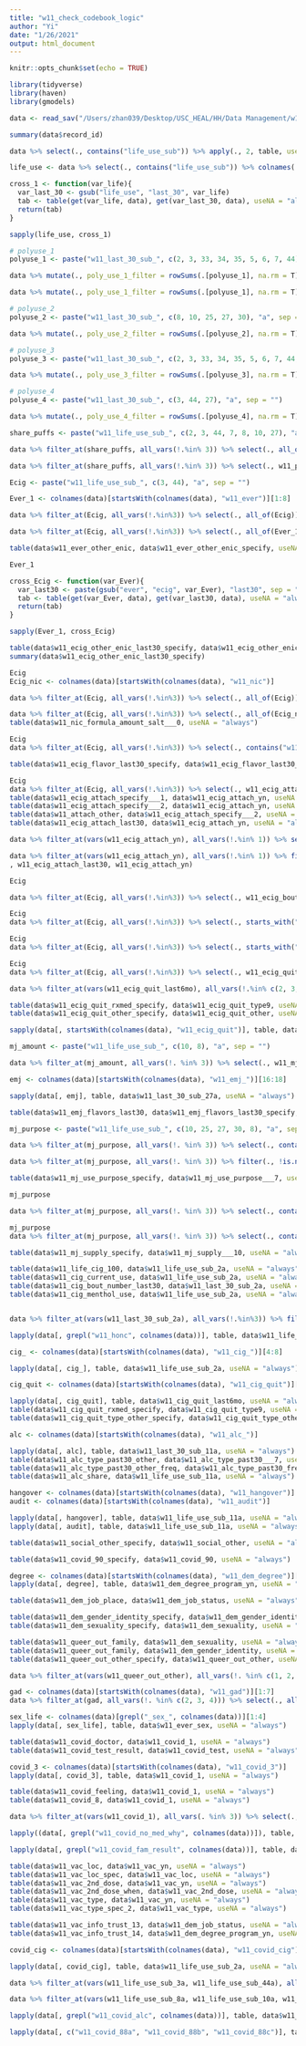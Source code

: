 ```yaml
---
title: "w11_check_codebook_logic"
author: "Yi"
date: "1/26/2021"
output: html_document
---
```


```r
knitr::opts_chunk$set(echo = TRUE)
```

```r
library(tidyverse)
library(haven)
library(gmodels)
```

```r
data <- read_sav("/Users/zhan039/Desktop/USC_HEAL/HH/Data Management/w11_01252021/hh_w11_01252021.sav")
```

```r
summary(data$record_id)
```

```r
data %>% select(., contains("life_use_sub")) %>% apply(., 2, table, useNA = "always")
```

```r
life_use <- data %>% select(., contains("life_use_sub")) %>% colnames(.)

cross_1 <- function(var_life){
  var_last_30 <- gsub("life_use", "last_30", var_life)
  tab <- table(get(var_life, data), get(var_last_30, data), useNA = "always")
  return(tab)
}

sapply(life_use, cross_1)
```

```r
# polyuse_1
polyuse_1 <- paste("w11_last_30_sub_", c(2, 3, 33, 34, 35, 5, 6, 7, 44), "a", sep = "")

data %>% mutate(., poly_use_1_filter = rowSums(.[polyuse_1], na.rm = T)) %>% select(., w11_polyuse_1, polyuse_1, poly_use_1_filter) %>% filter(., poly_use_1_filter == 0) %>% select(., w11_polyuse_1) %>% summary()

data %>% mutate(., poly_use_1_filter = rowSums(.[polyuse_1], na.rm = T)) %>% select(., w11_polyuse_1, polyuse_1, poly_use_1_filter, everything()) %>% filter(., poly_use_1_filter == 0) %>% filter(., !is.na(w11_polyuse_1)) 

# polyuse_2
polyuse_2 <- paste("w11_last_30_sub_", c(8, 10, 25, 27, 30), "a", sep = "")

data %>% mutate(., poly_use_2_filter = rowSums(.[polyuse_2], na.rm = T)) %>% select(., all_of(polyuse_2), poly_use_2_filter, w11_polyuse_2) %>% filter(., poly_use_2_filter == 0) %>% select(., w11_polyuse_2) %>% summary()

# polyuse_3
polyuse_3 <- paste("w11_last_30_sub_", c(2, 3, 33, 34, 35, 5, 6, 7, 44, 8, 10, 25, 27, 30), "a", sep = "")

data %>% mutate(., poly_use_3_filter = rowSums(.[polyuse_3], na.rm = T)) %>% select(., all_of(polyuse_3), poly_use_3_filter, w11_polyuse_3) %>% filter(., poly_use_3_filter == 0) %>% select(., w11_polyuse_3) %>% summary()

# polyuse_4
polyuse_4 <- paste("w11_last_30_sub_", c(3, 44, 27), "a", sep = "")

data %>% mutate(., poly_use_4_filter = rowSums(.[polyuse_4], na.rm = T)) %>% select(., all_of(polyuse_4), poly_use_4_filter, w11_polyuse_4) %>% filter(., poly_use_4_filter == 0) %>% select(., w11_polyuse_4) %>% summary()

```

```r
share_puffs <- paste("w11_life_use_sub_", c(2, 3, 44, 7, 8, 10, 27), "a", sep = "")

data %>% filter_at(share_puffs, all_vars(!.%in% 3)) %>% select(., all_of(share_puffs))

data %>% filter_at(share_puffs, all_vars(!.%in% 3)) %>% select(., w11_past_6mo_share_puffs) %>% summary()
```

```r
Ecig <- paste("w11_life_use_sub_", c(3, 44), "a", sep = "")

Ever_1 <- colnames(data)[startsWith(colnames(data), "w11_ever")][1:8]

data %>% filter_at(Ecig, all_vars(!.%in%3)) %>% select(., all_of(Ecig)) %>% arrange(.)

data %>% filter_at(Ecig, all_vars(!.%in%3)) %>% select(., all_of(Ever_1)) %>% apply(., 2, summary)

table(data$w11_ever_other_enic, data$w11_ever_other_enic_specify, useNA = "always")
```

```r
Ever_1

cross_Ecig <- function(var_Ever){
  var_last30 <- paste(gsub("ever", "ecig", var_Ever), "last30", sep = "_")
  tab <- table(get(var_Ever, data), get(var_last30, data), useNA = "always")
  return(tab)
}

sapply(Ever_1, cross_Ecig)

table(data$w11_ecig_other_enic_last30_specify, data$w11_ecig_other_enic_last30, useNA = "always")
summary(data$w11_ecig_other_enic_last30_specify)
```

```r
Ecig
Ecig_nic <- colnames(data)[startsWith(colnames(data), "w11_nic")]

data %>% filter_at(Ecig, all_vars(!.%in%3)) %>% select(., all_of(Ecig)) %>% arrange(.)

data %>% filter_at(Ecig, all_vars(!.%in%3)) %>% select(., all_of(Ecig_nic)) %>% apply(., 2, summary)
table(data$w11_nic_formula_amount_salt___0, useNA = "always")
```

```r
Ecig
data %>% filter_at(Ecig, all_vars(!.%in%3)) %>% select(., contains("w11_ecig_flavor_last30___"), w11_ecig_flavor_most) %>% apply(., 2, summary)

table(data$w11_ecig_flavor_last30_specify, data$w11_ecig_flavor_last30___8, useNA = "always")
```

```r
Ecig
data %>% filter_at(Ecig, all_vars(!.%in%3)) %>% select(., w11_ecig_attach_yn) %>% summary()
table(data$w11_ecig_attach_specify___1, data$w11_ecig_attach_yn, useNA = "always")
table(data$w11_ecig_attach_specify___2, data$w11_ecig_attach_yn, useNA = "always")
table(data$w11_attach_other, data$w11_ecig_attach_specify___2, useNA = "always")
table(data$w11_ecig_attach_last30, data$w11_ecig_attach_yn, useNA = "always")

data %>% filter_at(vars(w11_ecig_attach_yn), all_vars(!.%in% 1)) %>% select(., w11_ecig_attach_yn) %>% arrange(desc(w11_ecig_attach_yn))

data %>% filter_at(vars(w11_ecig_attach_yn), all_vars(!.%in% 1)) %>% filter(!is.na(w11_ecig_attach_last30)) %>% select(., record_id, overall_substance_use_timestamp
, w11_ecig_attach_last30, w11_ecig_attach_yn)
```

```r
Ecig

data %>% filter_at(Ecig, all_vars(!.%in%3)) %>% select(., w11_ecig_bout_times_last30, w11_ecig_bout_puffs_last30, w11_heaviest_vape) %>% summary()

```

```r
Ecig
data %>% filter_at(Ecig, all_vars(!.%in%3)) %>% select(., starts_with("w11_hovc_")) %>% summary()

```

```r
Ecig
data %>% filter_at(Ecig, all_vars(!.%in%3)) %>% select(., starts_with("w11_vape_")) %>% summary()

```

```r
Ecig
data %>% filter_at(Ecig, all_vars(!.%in%3)) %>% select(., w11_ecig_quit_last6mo) %>% summary()

data %>% filter_at(vars(w11_ecig_quit_last6mo), all_vars(!.%in% c(2, 3, 4))) %>% select(., starts_with("w11_ecig_quit")) %>% summary()

table(data$w11_ecig_quit_rxmed_specify, data$w11_ecig_quit_type9, useNA = "always")
table(data$w11_ecig_quit_other_specify, data$w11_ecig_quit_other, useNA = "always")

sapply(data[, startsWith(colnames(data), "w11_ecig_quit")], table, data$w11_ecig_quit_last6mo, useNA = "always")  # check it again using crosstables
```

```r
mj_amount <- paste("w11_life_use_sub_", c(10, 8), "a", sep = "")

data %>% filter_at(mj_amount, all_vars(!. %in% 3)) %>% select(., w11_mj_amount_last30) %>% summary()

emj <- colnames(data)[startsWith(colnames(data), "w11_emj_")][16:18]

sapply(data[, emj], table, data$w11_last_30_sub_27a, useNA = "always")

table(data$w11_emj_flavors_last30, data$w11_emj_flavors_last30_specify, useNA = "always")

mj_purpose <- paste("w11_life_use_sub_", c(10, 25, 27, 30, 8), "a", sep = "")

data %>% filter_at(mj_purpose, all_vars(!. %in% 3)) %>% select(., contains("w11_mj_use_purpose___"), w11_mj_presc) %>% summary()

data %>% filter_at(mj_purpose, all_vars(!. %in% 3)) %>% filter(., !is.na(w11_mj_presc)) %>% select(., record_id,  all_of(mj_purpose), w11_mj_presc)

table(data$w11_mj_use_purpose_specify, data$w11_mj_use_purpose___7, useNA = "always")
```

```r
mj_purpose

data %>% filter_at(mj_purpose, all_vars(!. %in% 3)) %>% select(., contains("w11_cast")) %>% summary()
```

```r
mj_purpose
data %>% filter_at(mj_purpose, all_vars(!. %in% 3)) %>% select(., contains("w11_mj_supply")) %>% summary()

table(data$w11_mj_supply_specify, data$w11_mj_supply___10, useNA = "always")
```

```r
table(data$w11_life_cig_100, data$w11_life_use_sub_2a, useNA = "always")
table(data$w11_cig_current_use, data$w11_life_use_sub_2a, useNA = "always")
table(data$w11_cig_bout_number_last30, data$w11_last_30_sub_2a, useNA = "always")
table(data$w11_cig_menthol_use, data$w11_life_use_sub_2a, useNA = "always")


data %>% filter_at(vars(w11_last_30_sub_2a), all_vars(!.%in%3)) %>% filter(., !is.na(w11_cig_bout_number_last30)) %>% select(., w11_last_30_sub_2a, w11_cig_bout_number_last30, record_id, overall_substance_use_timestamp)
```

```r
lapply(data[, grepl("w11_honc", colnames(data))], table, data$w11_life_use_sub_2a, useNA = "always")
```

```r
cig_ <- colnames(data)[startsWith(colnames(data), "w11_cig_")][4:8]

lapply(data[, cig_], table, data$w11_life_use_sub_2a, useNA = "always")
```

```r
cig_quit <- colnames(data)[startsWith(colnames(data), "w11_cig_quit")][2:20]

lapply(data[, cig_quit], table, data$w11_cig_quit_last6mo, useNA = "always")
table(data$w11_cig_quit_rxmed_specify, data$w11_cig_quit_type9, useNA = "always")
table(data$w11_cig_quit_type_other_specify, data$w11_cig_quit_type_other, useNA = "always")

```

```r
alc <- colnames(data)[startsWith(colnames(data), "w11_alc_")]

lapply(data[, alc], table, data$w11_last_30_sub_11a, useNA = "always")
table(data$w11_alc_type_past30_other, data$w11_alc_type_past30___7, useNA = "always")
table(data$w11_alc_type_past30_other_freq, data$w11_alc_type_past30_freq, useNA = "always")
table(data$w11_alc_share, data$w11_life_use_sub_11a, useNA = "always")

```

```r
hangover <- colnames(data)[startsWith(colnames(data), "w11_hangover")]
audit <- colnames(data)[startsWith(colnames(data), "w11_audit")]

lapply(data[, hangover], table, data$w11_life_use_sub_11a, useNA = "always")
lapply(data[, audit], table, data$w11_life_use_sub_11a, useNA = "always")

```

```r
table(data$w11_social_other_specify, data$w11_social_other, useNA = "always")
```

```r
table(data$w11_covid_90_specify, data$w11_covid_90, useNA = "always")

degree <- colnames(data)[startsWith(colnames(data), "w11_dem_degree")][2:4]
lapply(data[, degree], table, data$w11_dem_degree_program_yn, useNA = "always")

table(data$w11_dem_job_place, data$w11_dem_job_status, useNA = "always")

table(data$w11_dem_gender_identity_specify, data$w11_dem_gender_identity, useNA = "always")
table(data$w11_dem_sexuality_specify, data$w11_dem_sexuality, useNA = "always")

table(data$w11_queer_out_family, data$w11_dem_sexuality, useNA = "always")
table(data$w11_queer_out_family, data$w11_dem_gender_identity, useNA = "always")
table(data$w11_queer_out_other_specify, data$w11_queer_out_other, useNA = "always")

data %>% filter_at(vars(w11_queer_out_other), all_vars(!. %in% c(1, 2, 3))) %>% select(., w11_queer_out_other, w11_queer_out_other_specify, record_id) %>% arrange(desc(w11_queer_out_other_specify))
```

```r
gad <- colnames(data)[startsWith(colnames(data), "w11_gad")][1:7]
data %>% filter_at(gad, all_vars(!. %in% c(2, 3, 4))) %>% select(., all_of(gad), w11_gad_8) %>% arrange(w11_gad_8) %>% summary()
```

```r
sex_life <- colnames(data)[grepl("_sex_", colnames(data))][1:4]
lapply(data[, sex_life], table, data$w11_ever_sex, useNA = "always")
```

```r
table(data$w11_covid_doctor, data$w11_covid_1, useNA = "always")
table(data$w11_covid_test_result, data$w11_covid_test, useNA = "always")

covid_3 <- colnames(data)[startsWith(colnames(data), "w11_covid_3")]
lapply(data[, covid_3], table, data$w11_covid_1, useNA = "always")

table(data$w11_covid_feeling, data$w11_covid_1, useNA = "always")
table(data$w11_covid_8, data$w11_covid_1, useNA = "always")

data %>% filter_at(vars(w11_covid_1), all_vars(. %in% 3)) %>% select(., w11_covid_1, all_of(covid_3), w11_covid_feeling, w11_covid_8)

lapply((data[, grepl("w11_covid_no_med_why", colnames(data))]), table, data$w11_covid_8, useNA = "always")

lapply(data[, grepl("w11_covid_fam_result", colnames(data))], table, data$w11_covid_fam, useNA = "always")
```

```r
table(data$w11_vac_loc, data$w11_vac_yn, useNA = "always")
table(data$w11_vac_loc_spec, data$w11_vac_loc, useNA = "always")
table(data$w11_vac_2nd_dose, data$w11_vac_yn, useNA = "always")
table(data$w11_vac_2nd_dose_when, data$w11_vac_2nd_dose, useNA = "always")
table(data$w11_vac_type, data$w11_vac_yn, useNA = "always")
table(data$w11_vac_type_spec_2, data$w11_vac_type, useNA = "always")

table(data$w11_vac_info_trust_13, data$w11_dem_job_status, useNA = "always")
table(data$w11_vac_info_trust_14, data$w11_dem_degree_program_yn, useNA = "always")
```

```r
covid_cig <- colnames(data)[startsWith(colnames(data), "w11_covid_cig")]

lapply(data[, covid_cig], table, data$w11_life_use_sub_2a, useNA = "always")

data %>% filter_at(vars(w11_life_use_sub_3a, w11_life_use_sub_44a), all_vars(!. %in% 3)) %>% select(., starts_with("w11_covid_ecig")) %>% summary()

data %>% filter_at(vars(w11_life_use_sub_8a, w11_life_use_sub_10a, w11_life_use_sub_25a, w11_life_use_sub_27a, w11_life_use_sub_30a), all_vars(!. %in% 3)) %>% select(., starts_with("w11_covid_mj")) %>% summary()

lapply(data[, grepl("w11_covid_alc", colnames(data))], table, data$w11_life_use_sub_11a, useNA = "always")
```

```r
lapply(data[, c("w11_covid_88a", "w11_covid_88b", "w11_covid_88c")], table, data$children, useNA = "always")
```

